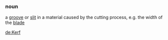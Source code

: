 ===noun===
a [[groove]] or [[slit]] in a material caused by the cutting process, e.g. the width of the [[blade]]

[[de:Kerf]]